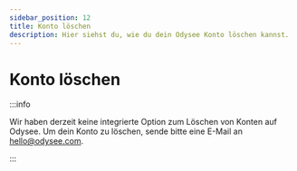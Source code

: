 ---
sidebar_position: 12
title: Konto löschen
description: Hier siehst du, wie du dein Odysee Konto löschen kannst.
---

# Konto löschen

:::info

Wir haben derzeit keine integrierte Option zum Löschen von Konten auf Odysee. Um dein Konto zu löschen, sende bitte eine E-Mail an hello@odysee.com.

:::
